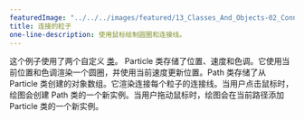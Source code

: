 ---
featuredImage: "../../../images/featured/13_Classes_And_Objects-02_Connected_Particles-thumbnail.png"
title: 连接的粒子
one-line-description: 使用鼠标绘制圆圈和连接线。
---

这个例子使用了两个自定义
<a href="https://p5js.org/reference/#/p5/class" target="_blank">类</a>。
Particle 类存储了位置、速度和色调。它使用当前位置和色调渲染一个圆圈，并使用当前速度更新位置。Path 类存储了从 Particle 类创建的对象数组。它渲染连接每个粒子的连接线。当用户点击鼠标时，绘图会创建 Path 类的一个新实例。当用户拖动鼠标时，绘图会在当前路径添加 Particle 类的一个新实例。